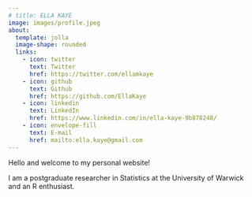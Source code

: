 ```yaml
---
# title: ELLA KAYE
image: images/profile.jpeg
about:
  template: jolla
  image-shape: rounded
  links:
    - icon: twitter
      text: Twitter
      href: https://twitter.com/ellamkaye
    - icon: github
      text: Github
      href: https://github.com/EllaKaye
    - icon: linkedin
      text: LinkedIn
      href: https://www.linkedin.com/in/ella-kaye-9b878248/
    - icon: envelope-fill
      text: E-mail
      href: mailto:ella.kaye@gmail.com
---
```



Hello and welcome to my personal website!

I am a postgraduate researcher in Statistics at the University of Warwick and an R enthusiast.


